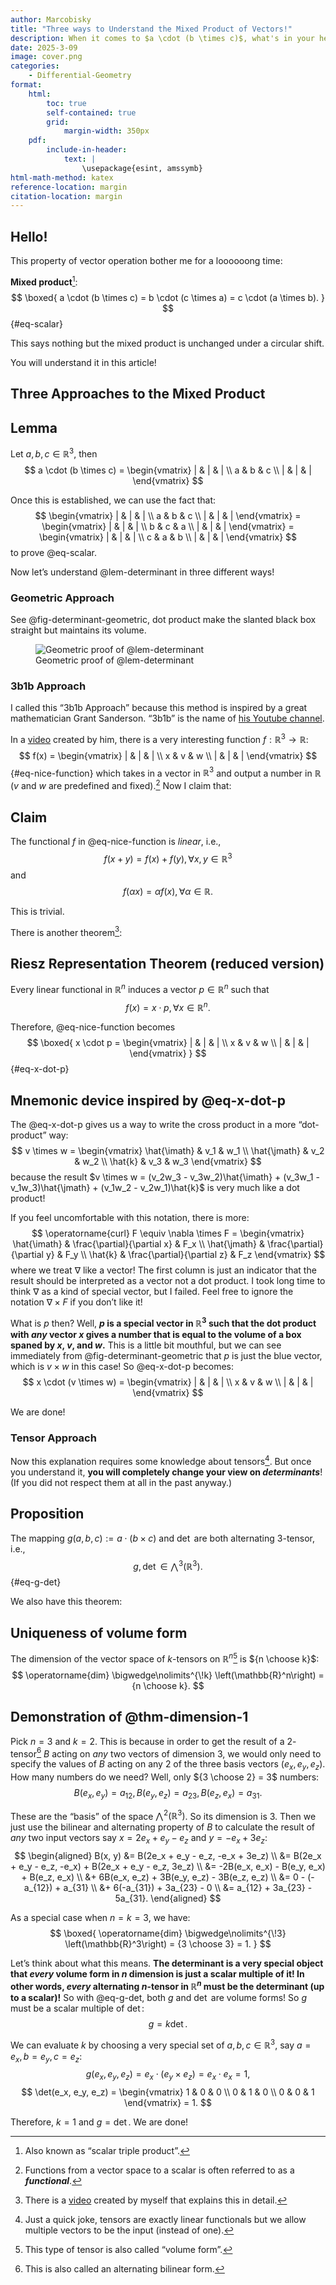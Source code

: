 ```yaml
---
author: Marcobisky
title: "Three ways to Understand the Mixed Product of Vectors!"
description: When it comes to $a \cdot (b \times c)$, what's in your head?
date: 2025-3-09
image: cover.png
categories:
    - Differential-Geometry
format: 
    html:
        toc: true
        self-contained: true
        grid: 
            margin-width: 350px
    pdf:
        include-in-header:
            text: |
                \usepackage{esint, amssymb}
html-math-method: katex
reference-location: margin
citation-location: margin
---
```


## Hello!

This property of vector operation bother me for a loooooong time:

**Mixed product**[^scalar-triple-product]:
$$
\boxed{
a \cdot (b \times c) = b \cdot (c \times a) = c \cdot (a \times b).
}
$${#eq-scalar}

This says nothing but the mixed product is unchanged under a circular shift.

[^scalar-triple-product]: Also known as "scalar triple product".

You will understand it in this article!

## Three Approaches to the Mixed Product

<!-- ----------------------------------------- -->
::: {.callout-tip icon=false}
## Lemma
::: {#lem-determinant .callout-lem}
Let $a, b, c \in \mathbb{R}^3$, then
$$
a \cdot (b \times c) = 
\begin{vmatrix}
| & | & | \\
a & b & c \\
| & | & | 
\end{vmatrix}
$$
:::
:::
<!-- ----------------------------------------- -->

Once this is established, we can use the fact that:
$$
\begin{vmatrix}
| & | & | \\
a & b & c \\
| & | & | 
\end{vmatrix} = 
\begin{vmatrix}
| & | & | \\
b & c & a \\
| & | & | 
\end{vmatrix} = 
\begin{vmatrix}
| & | & | \\
c & a & b \\
| & | & | 
\end{vmatrix}
$$
to prove @eq-scalar. 

Now let's understand @lem-determinant in three different ways!

### Geometric Approach

See @fig-determinant-geometric, dot product make the slanted black box straight but maintains its volume.

![Geometric proof of @lem-determinant](determinant-geometric.png){#fig-determinant-geometric}

### 3b1b Approach

I called this "3b1b Approach" because this method is inspired by a great mathematician Grant Sanderson. "3b1b" is the name of [his Youtube channel](https://www.youtube.com/@3blue1brown).

In a [video](https://www.youtube.com/watch?v=BaM7OCEm3G0) created by him, there is a very interesting function $f: \mathbb{R}^3 \to \mathbb{R}$:
$$
f(x) = 
\begin{vmatrix}
| & | & | \\
x & v & w \\
| & | & | 
\end{vmatrix}
$${#eq-nice-function}
which takes in a vector in $\mathbb{R}^3$ and output a number in $\mathbb{R}$ ($v$ and $w$ are predefined and fixed).[^functional] Now I claim that:

[^functional]: Functions from a vector space to a scalar is often referred to as a ***functional***.

<!-- ----------------------------------------- -->
::: {.callout-tip icon=false}
## Claim
::: {#thm-claim .callout-thm}
The functional $f$ in @eq-nice-function is *linear*, i.e., 
$$
f(x + y) = f(x) + f(y), \forall x, y \in \mathbb{R}^3
$$
and
$$
f(\alpha x) = \alpha f(x), \forall \alpha \in \mathbb{R}.
$$
:::
:::
<!-- ----------------------------------------- -->

This is trivial.

There is another theorem[^bilibili]:

[^bilibili]: There is a [video](https://www.bilibili.com/video/BV1AterevErt/?spm_id_from=333.1387.list.card_archive.click&vd_source=42579e22289b6144ba0b2bdcf99834e3) created by myself that explains this in detail.

<!-- ----------------------------------------- -->
::: {.callout-tip icon=false}
## Riesz Representation Theorem (reduced version)
::: {#thm-riesz .callout-thm}
Every linear functional in $\mathbb{R}^n$ induces a vector $p \in \mathbb{R}^n$ such that
$$
f(x) = x \cdot p, \forall x \in \mathbb{R}^n.
$$
:::
:::
<!-- ----------------------------------------- -->


Therefore, @eq-nice-function becomes
$$
\boxed{
x \cdot p = 
\begin{vmatrix}
| & | & | \\
x & v & w \\
| & | & | 
\end{vmatrix}
}
$${#eq-x-dot-p}

<!-- ----------------------------------------- -->
::: {.callout-note icon=true collapse=true}
## Mnemonic device inspired by @eq-x-dot-p
The @eq-x-dot-p gives us a way to write the cross product in a more "dot-product" way:
$$
v \times w =
\begin{vmatrix}
\hat{\imath} & v_1 & w_1 \\
\hat{\jmath} & v_2 & w_2 \\
\hat{k} & v_3 & w_3
\end{vmatrix}
$$
because the result $v \times w = (v_2w_3 - v_3w_2)\hat{\imath} + (v_3w_1 - v_1w_3)\hat{\jmath} + (v_1w_2 - v_2w_1)\hat{k}$ is very much like a dot product!

If you feel uncomfortable with this notation, there is more:
$$
\operatorname{curl} F 
\equiv \nabla \times F =
\begin{vmatrix}
\hat{\imath} & \frac{\partial}{\partial x} & F_x \\
\hat{\jmath} & \frac{\partial}{\partial y} & F_y \\
\hat{k} & \frac{\partial}{\partial z} & F_z
\end{vmatrix}
$$
where we treat $\nabla$ like a vector! The first column is just an indicator that the result should be interpreted as a vector not a dot product. I took long time to think $\nabla$ as a kind of special vector, but I failed. Feel free to ignore the notation $\nabla \times F$ if you don't like it!
:::
<!-- ----------------------------------------- -->


What is $p$ then? Well, **$p$ is a special vector in $\mathbb{R}^3$ such that the dot product with *any* vector $x$ gives a number that is equal to the volume of a box spaned by $x$, $v$, and $w$.** This is a little bit mouthful, but we can see immediately from @fig-determinant-geometric that $p$ is just the blue vector, which is $v \times w$ in this case! So @eq-x-dot-p becomes:
$$
x \cdot (v \times w) = \begin{vmatrix}
| & | & | \\
x & v & w \\
| & | & | 
\end{vmatrix}
$$

We are done!


### Tensor Approach

Now this explanation requires some knowledge about tensors[^tensors]. But once you understand it, **you will completely change your view on *determinants***! (If you did not respect them at all in the past anyway.)

[^tensors]: Just a quick joke, tensors are exactly linear functionals but we allow multiple vectors to be the input (instead of one).

<!-- ----------------------------------------- -->
::: {.callout-tip icon=false}
## Proposition
::: {#prp-alternating .callout-prp}
The mapping $g(a, b, c) := a \cdot (b \times c)$ and $\det$ are both alternating 3-tensor, i.e.,
$$
g, \det \in \bigwedge\nolimits^{\!3} \left(\mathbb{R}^3\right).
$${#eq-g-det}
:::
:::
<!-- ----------------------------------------- -->



We also have this theorem:

<!-- ----------------------------------------- -->
::: {.callout-tip icon=false}
## Uniqueness of volume form
::: {#thm-dimension-1 .callout-thm}
The dimension of the vector space of $k$-tensors on $\mathbb{R}^n$[^volume] is ${n \choose k}$:
$$
\operatorname{dim} \bigwedge\nolimits^{\!k} \left(\mathbb{R}^n\right) = {n \choose k}.
$$
:::
:::
<!-- ----------------------------------------- -->

[^volume]: This type of tensor is also called "volume form".

<!-- ----------------------------------------- -->
::: {.callout-note icon=true collapse=true}
## Demonstration of @thm-dimension-1

Pick $n = 3$ and $k = 2$. This is because in order to get the result of a $2$-tensor[^bilinear-form] $B$ acting on *any* two vectors of dimension $3$, we would only need to specify the values of $B$ acting on any $2$ of the three basis vectors ($e_x, e_y, e_z$). How many numbers do we need? Well, only ${3 \choose 2} = 3$ numbers:
$$
B(e_x, e_y) = a_{12}, B(e_y, e_z) = a_{23}, B(e_z, e_x) = a_{31}.
$$

[^bilinear-form]: This is also called an alternating bilinear form.

These are the "basis" of the space $\bigwedge\nolimits^{\!2} \left(\mathbb{R}^3\right)$. So its dimension is $3$. Then we just use the bilinear and alternating property of $B$ to calculate the result of *any* two input vectors say $x = 2e_x + e_y - e_z$ and $y = -e_x + 3e_z$:
$$
\begin{aligned}
B(x, y) 
&= B(2e_x + e_y - e_z, -e_x + 3e_z) \\
&= B(2e_x + e_y - e_z, -e_x) + B(2e_x + e_y - e_z, 3e_z) \\
&= -2B(e_x, e_x) - B(e_y, e_x) + B(e_z, e_x) \\
&+ 6B(e_x, e_z) + 3B(e_y, e_z) - 3B(e_z, e_z) \\
&= 0 - (-a_{12}) + a_{31} \\
&+ 6(-a_{31}) + 3a_{23} - 0 \\
&= a_{12} + 3a_{23} - 5a_{31}.
\end{aligned}
$$
:::
<!-- ----------------------------------------- -->


As a special case when $n = k = 3$, we have:
$$
\boxed{
\operatorname{dim} \bigwedge\nolimits^{\!3} \left(\mathbb{R}^3\right) = {3 \choose 3} = 1.
}
$$

Let's think about what this means. **The determinant is a very special object that *every* volume form in $n$ dimension is just a scalar multiple of it! In other words, *every* alternating $n$-tensor in $\mathbb{R}^n$ must be the determinant (up to a scalar)!** So with @eq-g-det, both $g$ and $\det$ are volume forms! So $g$ must be a scalar multiple of $\det$:
$$
g = k \det.
$$

We can evaluate $k$ by choosing a very special set of $a, b, c \in \mathbb{R}^3$, say $a = e_x, b = e_y, c = e_z$:
$$
g(e_x, e_y, e_z) = e_x \cdot (e_y \times e_z) = e_x \cdot e_x = 1,
$$
$$
\det(e_x, e_y, e_z) =
\begin{vmatrix}
1 & 0 & 0 \\
0 & 1 & 0 \\
0 & 0 & 1
\end{vmatrix} = 1.
$$

Therefore, $k = 1$ and $g = \det$. We are done!